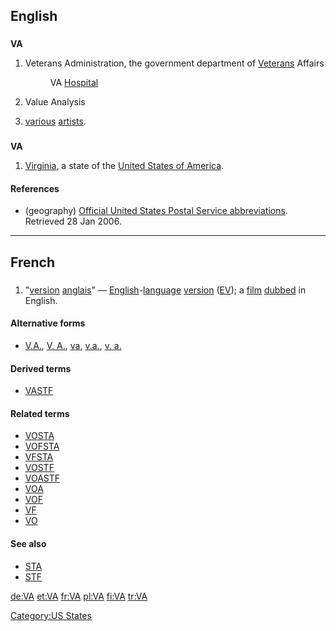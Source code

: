 {{also|Appendix:Variations of "va"‎}}
==English==

==={{initialism}}===
{{wikipedia}}
'''VA'''

# {{US|government}} Veterans Administration, the government department of [[Veteran]]s Affairs
#: VA [[hospital|Hospital]]
# {{management}} Value Analysis
# {{music}} [[various]] [[artist]]s.

==={{abbreviation}}===
'''VA'''

# {{geography}} [[Virginia]], a state of the [[United States of America]].

====References====
* (geography) [http://www.usps.com/ncsc/lookups/abbreviations.html Official United States Postal Service abbreviations]. Retrieved 28 Jan 2006.

[[Category:US States]]

----

==French==

==={{initialism|lang=fr}}===
{{infl|fr|initialism}}

# {{film|lang=fr}} "[[version]] [[anglais]]" — [[English]]-[[language]] [[version]] ([[EV]]); a [[film]] [[dubbed]] in English.

====Alternative forms====
* [[V.A.]], [[V. A.]], [[va]], [[v.a.]], [[v. a.]]

====Derived terms====
* [[VASTF]]

====Related terms====
* [[VOSTA]]
* [[VOFSTA]]
* [[VFSTA]]
* [[VOSTF]]
* [[VOASTF]]
* [[VOA]]
* [[VOF]]
* [[VF]]
* [[VO]]

====See also====
* [[STA]]
* [[STF]]

[[de:VA]]
[[et:VA]]
[[fr:VA]]
[[pl:VA]]
[[fi:VA]]
[[tr:VA]]